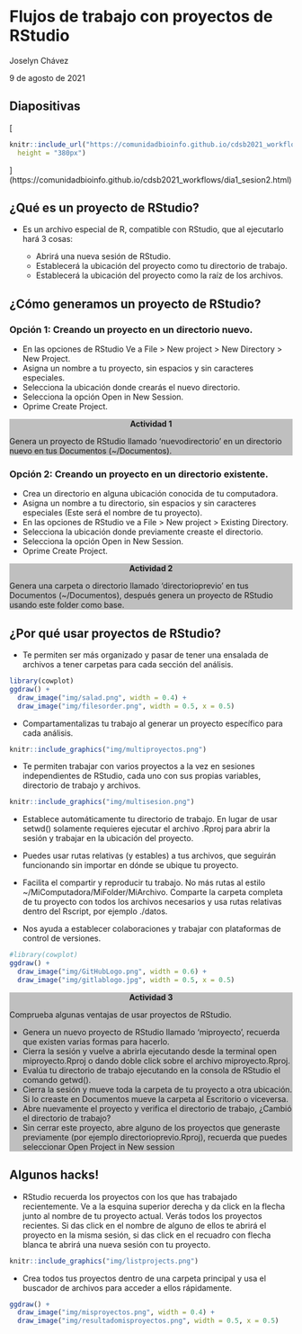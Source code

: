# Flujos de trabajo con proyectos de RStudio

Joselyn Chávez

9 de agosto de 2021

<style>
div.grey { 
background-color: #bfbfbf;
}
</style>

<style>
div.center {
text-align:center;
}
</style>

## Diapositivas

[
```r
knitr::include_url("https://comunidadbioinfo.github.io/cdsb2021_workflows/dia1_sesion2.html",
  height = "380px")
```
](https://comunidadbioinfo.github.io/cdsb2021_workflows/dia1_sesion2.html)

## ¿Qué es un proyecto de RStudio?


- Es un archivo especial de R, compatible con RStudio, que al ejecutarlo hará 3 cosas:

  - Abrirá una nueva sesión de RStudio.
  - Establecerá la ubicación del proyecto como tu directorio de trabajo.
  - Establecerá la ubicación del proyecto como la raíz de los archivos.

## ¿Cómo generamos un proyecto de RStudio?

### Opción 1: Creando un proyecto en un directorio nuevo.

  - En las opciones de RStudio Ve a File > New project > New Directory > New Project.
  - Asigna un nombre a tu proyecto, sin espacios y sin caracteres especiales.
  - Selecciona la ubicación donde crearás el nuevo directorio.
  - Selecciona la opción Open in New Session.
  - Oprime Create Project.

<div class = "grey color">
<div class = "center">**Actividad 1**</div>

Genera un proyecto de RStudio llamado 'nuevodirectorio' en un directorio nuevo en tus Documentos (~/Documentos). 
</div>

### Opción 2: Creando un proyecto en un directorio existente.
  
  - Crea un directorio en alguna ubicación conocida de tu computadora.
  - Asigna un nombre a tu directorio, sin espacios y sin caracteres especiales (Este será el nombre de tu proyecto).
  - En las opciones de RStudio ve a File > New project > Existing Directory.
  - Selecciona la ubicación donde previamente creaste el directorio.
  - Selecciona la opción Open in New Session.
  - Oprime Create Project.

<div class = "grey color">
<div class = "center">**Actividad 2**</div>

Genera una carpeta o directorio llamado 'directorioprevio' en tus Documentos (~/Documentos), después genera un proyecto de RStudio usando este folder como base. 
</div>

## ¿Por qué usar proyectos de RStudio?

- Te permiten ser más organizado y pasar de tener una ensalada de archivos a tener carpetas para cada sección del análisis.


```r
library(cowplot)
ggdraw() + 
  draw_image("img/salad.png", width = 0.4) + 
  draw_image("img/filesorder.png", width = 0.5, x = 0.5)
```


- Compartamentalizas tu trabajo al generar un proyecto específico para cada análisis.

```r
knitr::include_graphics("img/multiproyectos.png")
```

- Te permiten trabajar con varios proyectos a la vez en sesiones independientes de RStudio, cada uno con sus propias variables, directorio de trabajo y archivos.

```r
knitr::include_graphics("img/multisesion.png")
```

- Establece automáticamente tu directorio de trabajo. En lugar de usar setwd() solamente requieres ejecutar el archivo .Rproj para abrir la sesión y trabajar en la ubicación del proyecto.

- Puedes usar rutas relativas (y estables) a tus archivos, que seguirán funcionando sin importar en dónde se ubique tu proyecto.

- Facilita el compartir y reproducir tu trabajo. No más rutas al estilo ~/MiComputadora/MiFolder/MiArchivo. Comparte la carpeta completa de tu proyecto con todos los archivos necesarios y usa rutas relativas dentro del Rscript, por ejemplo ./datos.

- Nos ayuda a establecer colaboraciones y trabajar con plataformas de control de versiones.

```r
#library(cowplot)
ggdraw() + 
  draw_image("img/GitHubLogo.png", width = 0.6) + 
  draw_image("img/gitlablogo.jpg", width = 0.5, x = 0.5)
```


<div class = "grey color">
<div class = "center">**Actividad 3**</div>

Comprueba algunas ventajas de usar proyectos de RStudio.

- Genera un nuevo proyecto de RStudio llamado 'miproyecto', recuerda que existen varias formas para hacerlo. 
- Cierra la sesión y vuelve a abrirla ejecutando desde la terminal open miproyecto.Rproj o dando doble click sobre el archivo miproyecto.Rproj.
- Evalúa tu directorio de trabajo ejecutando en la consola de RStudio el comando getwd().
- Cierra la sesión y mueve toda la carpeta de tu proyecto a otra ubicación. Si lo creaste en Documentos mueve la carpeta al Escritorio o viceversa.
- Abre nuevamente el proyecto y verifica el directorio de trabajo, ¿Cambió el directorio de trabajo?
- Sin cerrar este proyecto, abre alguno de los proyectos que generaste previamente (por ejemplo directorioprevio.Rproj), recuerda que puedes seleccionar Open Project in New session
</div>


## Algunos hacks!

- RStudio recuerda los proyectos con los que has trabajado recientemente. Ve a la esquina superior derecha y da click en la flecha junto al nombre de tu proyecto actual. Verás todos los proyectos recientes. Si das click en el nombre de alguno de ellos te abrirá el proyecto en la misma sesión, si das click en el recuadro con flecha blanca te abrirá una nueva sesión con tu proyecto.

```r
knitr::include_graphics("img/listprojects.png")
```

- Crea todos tus proyectos dentro de una carpeta principal y usa el buscador de archivos para acceder a ellos rápidamente.

```r
ggdraw() + 
  draw_image("img/misproyectos.png", width = 0.4) + 
  draw_image("img/resultadomisproyectos.png", width = 0.5, x = 0.5)
```


